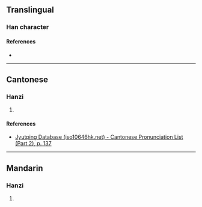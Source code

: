 {{character info}}
==Translingual==

===Han character===
{{Han char|rn=85|rad=水|as=04|sn=7|four=|canj=EMLB|ids=⿰氵帀}}

====References====
* {{Han ref|kx=0612.070|dkj=17221|dj=1005.110|hdz=31559.020|uh=6C9E|ud=27806}}

----

==Cantonese==

===Hanzi===
{{yue-hanzi|jyut=[[zaap3]]|y=jaap3}}

# {{rfdef|yue|sort=水04}}

====References====
* [http://www.iso10646hk.net/jp/document/download.jsp Jyutping Database (iso10646hk.net) - Cantonese Pronunciation List (Part 2), p. 137]

----

==Mandarin==

===Hanzi===
{{cmn-hanzi|pin=[[zā]] ([[za1]])|wg=tsa<sup>1</sup>}}

# {{rfdef|cmn|sort=水04}}